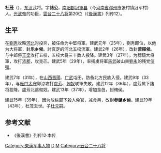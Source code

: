 '''杜茂'''（{{bd||？|43年||catIdx=D}}），[[东汉|东汉]]武将。字'''諸公'''，[[南阳郡|南阳郡]][[冠軍县|冠軍县]]（今[[河南省|河南省]][[邓州市|邓州市]]张村镇冠军村）人。[[光武帝|光武帝]]的功臣，[[雲台二十八将|雲台二十八将]]第20位（《[[後漢書|後漢書]]》列传12）。

==生平==	
在[[劉秀|劉秀]]攻略[[河北|河北]]时投奔，被任命为中堅将軍。建武元年（25年），劉秀即位，以他为大将軍，封'''乐乡侯'''。討真定的河北五校流軍。建武2年（26年），改封'''苦陘侯'''。与中郎将[[王梁|王梁]]攻打五校，五校大将三十数人投降。建武3年（27年），为驃騎大将軍，攻打[[沛郡|沛郡]]，攻克芒。建武5年（29年），率捕虜将軍[[馬武|馬武]]破山東[[劉永|劉永]]的残党[[佼彊|佼彊]]。

建武7年（31年），在[[山西|山西]][[晋陽|晋陽]]、[[广武|广武]]屯田，防备北方民族入侵。建武9年（33年），与[[雁門|雁門]][[太守|太守]]郭涼攻打[[盧芳_(東漢)|盧芳]]、[[匈奴|匈奴]]联軍失敗。建武12年（36年），盧芳属下諸将投降，盧芳北逃匈奴。建武13年（37年），增加食邑，封脩侯。

建武15年（39年），因为放纵部下殺人免官，减食邑，改封'''参蘧乡侯'''。建武19年（43年），杜茂去世。子[[杜元|杜元]]嗣。

==参考文献==
*《後漢書》列传12·本传

{{雲台二十八将}}

[[Category:東漢军事人物|Category:東漢军事人物]]
[[Category:邓州人|D]]
[[Category:杜姓|M]]
[[Category:云台二十八将|Category:云台二十八将]]